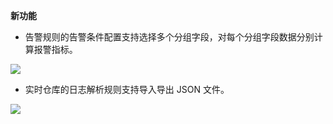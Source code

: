 **新功能**

* 告警规则的告警条件配置支持选择多个分组字段，对每个分组字段数据分别计算报警指标。

![](https://pandora-kibana.qiniu.com/alert/alert_multifields1.png)

* 实时仓库的日志解析规则支持导入导出 JSON 文件。

![](https://pandora-kibana.qiniu.com/alert/parser_rule_export.png)
